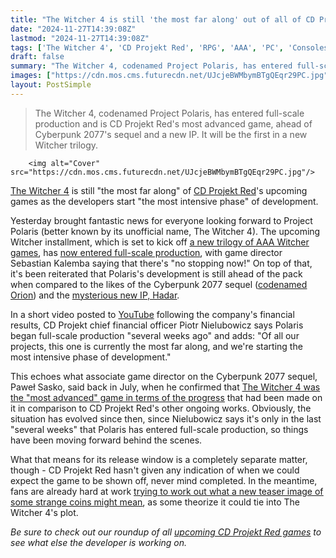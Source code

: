 ```yaml
---
title: "The Witcher 4 is still 'the most far along' out of all of CD Projekt Red's upcoming projects as it starts 'the most intensive phase of development'"
date: "2024-11-27T14:39:08Z"
lastmod: "2024-11-27T14:39:08Z"
tags: ['The Witcher 4', 'CD Projekt Red', 'RPG', 'AAA', 'PC', 'Consoles']
draft: false
summary: "The Witcher 4, codenamed Project Polaris, has entered full-scale production and is CD Projekt Red's most advanced game, ahead of Cyberpunk 2077's sequel and a new IP.  It will be the first in a new Witcher trilogy."
images: ["https://cdn.mos.cms.futurecdn.net/UJcjeBWMbymBTgQEqr29PC.jpg"]
layout: PostSimple
---
```

> The Witcher 4, codenamed Project Polaris, has entered full-scale production and is CD Projekt Red's most advanced game, ahead of Cyberpunk 2077's sequel and a new IP.  It will be the first in a new Witcher trilogy.


        <img alt="Cover" src="https://cdn.mos.cms.futurecdn.net/UJcjeBWMbymBTgQEqr29PC.jpg"/>
        
[<u>The Witcher 4</u>](https://www.gamesradar.com/the-witcher-4-release-date/) is still "the most far along" of [CD Projekt Red](https://www.gamesradar.com/tag/cd-projekt-red/)'s upcoming games as the developers start "the most intensive phase" of development.

Yesterday brought fantastic news for everyone looking forward to Project Polaris (better known by its unofficial name, The Witcher 4). The upcoming Witcher installment, which is set to kick off [<u>a new trilogy of AAA Witcher games</u>](https://www.gamesradar.com/the-witcher-4-is-the-start-of-a-new-aaa-rpg-trilogy/), has [<u>now entered full-scale production</u>](https://www.gamesradar.com/games/the-witcher/the-witcher-4-has-entered-the-full-scale-production-phase-cd-projekt-red-confirms-stay-tuned-for-whats-on-the-other-side-of-the-coin/), with game director Sebastian Kalemba saying that there's "no stopping now!" On top of that, it's been reiterated that Polaris's development is still ahead of the pack when compared to the likes of the Cyberpunk 2077 sequel ([<u>codenamed Orion</u>](https://www.gamesradar.com/cyberpunk-2077-sequel-project-orion/)) and the [<u>mysterious new IP, Hadar</u>](https://www.gamesradar.com/games/rpg/the-witcher-3-and-cyberpunk-2077-studio-dev-thinks-it-only-makes-sense-for-cd-projekt-red-to-make-a-new-ip-that-comes-straight-from-us/).

In a short video posted to [YouTube](https://www.gamesradar.com/tag/youtube/) following the company's financial results, CD Projekt chief financial officer Piotr Nielubowicz says Polaris began full-scale production "several weeks ago" and adds: "Of all our projects, this one is currently the most far along, and we're starting the most intensive phase of development."

This echoes what associate game director on the Cyberpunk 2077 sequel, Paweł Sasko, said back in July, when he confirmed that [<u>The Witcher 4 was the "most advanced" game in terms of the progress</u>](https://www.gamesradar.com/games/the-witcher/the-witcher-4-is-the-most-advanced-game-cd-projekt-is-working-on-right-now-ahead-of-cyberpunk-2-and-the-witcher-remake/) that had been made on it in comparison to CD Projekt Red's other ongoing works. Obviously, the situation has evolved since then, since Nielubowicz says it's only in the last "several weeks" that Polaris has entered full-scale production, so things have been moving forward behind the scenes.

What that means for its release window is a completely separate matter, though - CD Projekt Red hasn't given any indication of when we could expect the game to be shown off, never mind completed. In the meantime, fans are already hard at work [<u>trying to work out what a new teaser image of some strange coins might mean</u>](https://www.gamesradar.com/games/the-witcher/as-the-witcher-4-enters-its-full-scale-production-phase-fans-of-the-rpg-series-think-a-new-teaser-holds-answers-about-project-polaris-plot/), as some theorize it could tie into The Witcher 4's plot. 

*Be sure to check out our roundup of all *[<u><em>upcoming CD Projekt Red games</em></u>](https://www.gamesradar.com/upcoming-cd-projekt-red-games/)* to see what else the developer is working on.*
        
